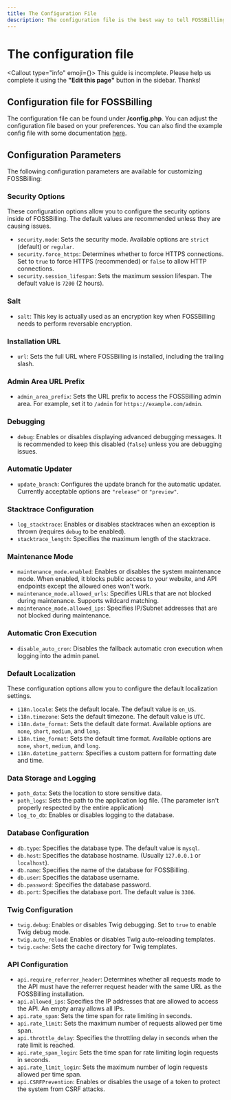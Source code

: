 ```yaml
---
title: The Configuration File
description: The configuration file is the best way to tell FOSSBilling how to run. In this guide, we will cover your options to configure FOSSBilling.
---
```



# <FAIcon icon="faWrench" /> The configuration file
<Callout type="info" emoji={<FAIcon icon="faPersonDigging" />}>
    This guide is incomplete. Please help us complete it using the **"Edit this page"** button in the sidebar. Thanks!
</Callout>

## Configuration file for FOSSBilling
The configuration file can be found under **/config.php**. You can adjust the configuration file based on your preferences.
You can also find the example config file with some documentation [here](https://github.com/FOSSBilling/FOSSBilling/blob/main/src/config-sample.php).

## Configuration Parameters

The following configuration parameters are available for customizing FOSSBilling:

### Security Options

These configuration options allow you to configure the security options inside of FOSSBilling. The default values are recommended unless they are causing issues.

- `security.mode`: Sets the security mode. Available options are `strict` (default) or `regular`.
- `security.force_https`: Determines whether to force HTTPS connections. Set to `true` to force HTTPS (recommended) or `false` to allow HTTP connections.
- `security.session_lifespan`: Sets the maximum session lifespan. The default value is `7200` (2 hours).

### Salt

- `salt`: This key is actually used as an encryption key when FOSSBilling needs to perform reversable encryption.

### Installation URL

- `url`: Sets the full URL where FOSSBilling is installed, including the trailing slash.

### Admin Area URL Prefix

- `admin_area_prefix`: Sets the URL prefix to access the FOSSBilling admin area. For example, set it to `/admin` for `https://example.com/admin`.

### Debugging

- `debug`: Enables or disables displaying advanced debugging messages. It is recommended to keep this disabled (`false`) unless you are debugging issues.

### Automatic Updater

- `update_branch`: Configures the update branch for the automatic updater. Currently acceptable options are `"release"` or `"preview"`.

### Stacktrace Configuration

- `log_stacktrace`: Enables or disables stacktraces when an exception is thrown (requires `debug` to be enabled).
- `stacktrace_length`: Specifies the maximum length of the stacktrace.

### Maintenance Mode

- `maintenance_mode.enabled`: Enables or disables the system maintenance mode. When enabled, it blocks public access to your website, and API endpoints except the allowed ones won't work.
- `maintenance_mode.allowed_urls`: Specifies URLs that are not blocked during maintenance. Supports wildcard matching.
- `maintenance_mode.allowed_ips`: Specifies IP/Subnet addresses that are not blocked during maintenance.

### Automatic Cron Execution

- `disable_auto_cron`: Disables the fallback automatic cron execution when logging into the admin panel.

### Default Localization

These configuration options allow you to configure the default localization settings.

- `i18n.locale`: Sets the default locale. The default value is `en_US`.
- `i18n.timezone`: Sets the default timezone. The default value is `UTC`.
- `i18n.date_format`: Sets the default date format. Available options are `none`, `short`, `medium`, and `long`.
- `i18n.time_format`: Sets the default time format. Available options are `none`, `short`, `medium`, and `long`.
- `i18n.datetime_pattern`: Specifies a custom pattern for formatting date and time.

### Data Storage and Logging

- `path_data`: Sets the location to store sensitive data.
- `path_logs`: Sets the path to the application log file. (The parameter isn't properly respected by the entire application)
- `log_to_db`: Enables or disables logging to the database.

### Database Configuration

- `db.type`: Specifies the database type. The default value is `mysql`.
- `db.host`: Specifies the database hostname. (Usually `127.0.0.1` or `localhost`).
- `db.name`: Specifies the name of the database for FOSSBilling.
- `db.user`: Specifies the database username.
- `db.password`: Specifies the database password.
- `db.port`: Specifies the database port. The default value is `3306`.

### Twig Configuration

- `twig.debug`: Enables or disables Twig debugging. Set to `true` to enable Twig debug mode.
- `twig.auto_reload`: Enables or disables Twig auto-reloading templates.
- `twig.cache`: Sets the cache directory for Twig templates.

### API Configuration

- `api.require_referrer_header`: Determines whether all requests made to the API must have the referrer request header with the same URL as the FOSSBilling installation.
- `api.allowed_ips`: Specifies the IP addresses that are allowed to access the API. An empty array allows all IPs.
- `api.rate_span`: Sets the time span for rate limiting in seconds.
- `api.rate_limit`: Sets the maximum number of requests allowed per time span.
- `api.throttle_delay`: Specifies the throttling delay in seconds when the rate limit is reached.
- `api.rate_span_login`: Sets the time span for rate limiting login requests in seconds.
- `api.rate_limit_login`: Sets the maximum number of login requests allowed per time span.
- `api.CSRFPrevention`: Enables or disables the usage of a token to protect the system from CSRF attacks.
